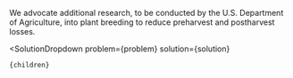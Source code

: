 

We advocate additional research, to be conducted by the U.S. Department of Agriculture, into plant breeding to reduce preharvest and postharvest losses.

  <SolutionDropdown 
    problem={problem} 
    solution={solution}
  >
    {children}
  </SolutionDropdown>